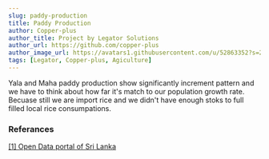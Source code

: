 ```yaml
---
slug: paddy-production
title: Paddy Production
author: Copper-plus
author_title: Project by Legator Solutions
author_url: https://github.com/copper-plus
author_image_url: https://avatars1.githubusercontent.com/u/52863352?s=200&v=4
tags: [Legator, Copper-plus, Agiculture]
---
```



<Paddyproduction></Paddyproduction>


Yala and Maha paddy production show significantly increment pattern and we have to think about
how far it's match to our population growth rate. Becuase still we are import rice and we didn't have
enough stoks to full filled local rice consumpations. 

### Referances 

[[1]  Open Data portal of Sri Lanka ](http://www.data.gov.lk/)
